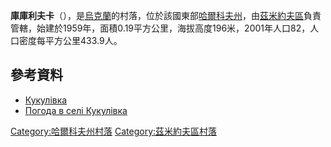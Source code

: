 {{coord|49|39|13|N|36|4|43|E|scale:100000_region:UA|display=title}}

'''庫庫利夫卡'''（{{lang-uk|Кукулівка}}），是[[烏克蘭|烏克蘭]]的村落，位於該國東部[[哈爾科夫州|哈爾科夫州]]，由[[茲米約夫區|茲米約夫區]]負責管轄，始建於1959年，面積0.19平方公里，海拔高度196米，2001年人口82，人口密度每平方公里433.9人。

==參考資料==
* [http://gska2.rada.gov.ua/pls/z7502/A005?rdat1=20.07.2010&rf7571=42965 Кукулівка]{{dead link|date=2018年2月 |bot=InternetArchiveBot |fix-attempted=yes }}
* [http://weather.in.ua/ua/har'kovskaja/12673 Погода в селі Кукулівка] {{Wayback|url=http://weather.in.ua/ua/har%27kovskaja/12673 |date=20160323025109 }}

{{DEFAULTSORT:Кукулівка}}
[[Category:哈爾科夫州村落|Category:哈爾科夫州村落]]
[[Category:茲米約夫區村落|Category:茲米約夫區村落]]


{{Kharkiv-geo-stub}}